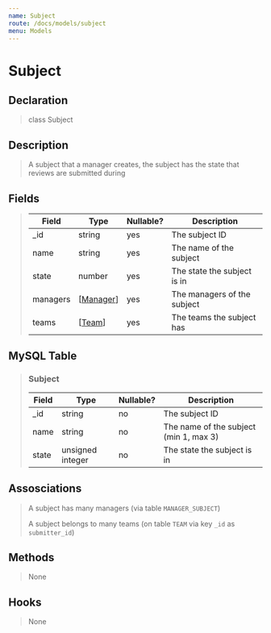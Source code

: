```yaml
---
name: Subject
route: /docs/models/subject
menu: Models
---
```


# Subject

## Declaration

> class Subject

## Description

> A subject that a manager creates, the subject has the state that reviews are submitted during

## Fields

> |Field|Type|Nullable?|Description|
> |--|--|--|--|
> |_id|string|yes|The subject ID|
> |name|string|yes|The name of the subject|
> |state|number|yes|The state the subject is in|
> |managers|[[Manager](/docs/models/manager)]|yes|The managers of the subject|
> |teams|[[Team](/docs/models/team)]|yes|The teams the subject has|

## MySQL Table

> ### Subject
> |Field|Type|Nullable?|Description|
> |--|--|--|--|
> |_id|string|no|The subject ID|
> |name|string|no|The name of the subject (min 1, max 3)|
> |state|unsigned integer|no|The state the subject is in|

## Assosciations

> A subject has many managers (via table `MANAGER_SUBJECT`)
>
> A subject belongs to many teams (on table `TEAM` via key `_id` as `submitter_id`)

## Methods

> None

## Hooks

> None
